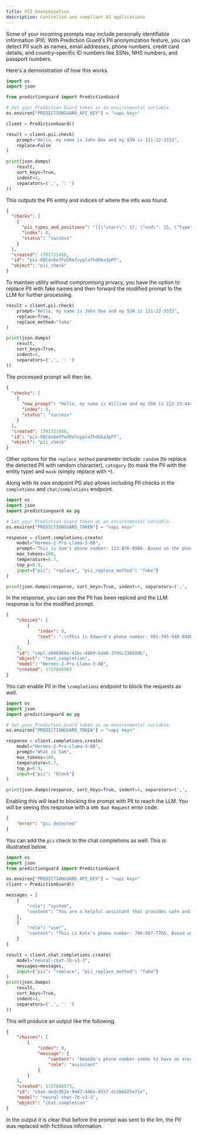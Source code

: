 ```yaml
---
title: PII Anonymization
description: Controlled and compliant AI applications
---
```


Some of your incoming prompts may include personally identifiable information
(PII). With Prediction Guard's PII anonymization feature, you can detect PII such
as names, email addresses, phone numbers, credit card details, and country-specific
ID numbers like SSNs, NHS numbers, and passport numbers.

Here's a demonstration of how this works.

```python copy
import os
import json

from predictionguard import PredictionGuard

# Set your Prediction Guard token as an environmental variable.
os.environ["PREDICTIONGUARD_API_KEY"] = "<api key>"

client = PredictionGuard()

result = client.pii.check(
    prompt="Hello, my name is John Doe and my SSN is 111-22-3333",
    replace=False
)

print(json.dumps(
    result,
    sort_keys=True,
    indent=4,
    separators=(',', ': ')
))
```

This outputs the PII entity and indices of where the info was found.

```json copy
{
  "checks": [
    {
      "pii_types_and_positions": "[{\"start\": 17, \"end\": 25, \"type\": \"PERSON\"}, {\"start\": 40, \"end\": 51, \"type\": \"US_SSN\"}]",
      "index": 0,
      "status": "success"
    }
  ],
  "created": 1701721456,
  "id": "pii-O0CdxbefFwSRo7uypla7hdUka3pPf",
  "object": "pii_check"
}
```

To maintain utility without compromising privacy, you have the option to replace
PII with fake names and then forward the modified prompt to the LLM for further
processing.

```python copy
result = client.pii.check(
    prompt="Hello, my name is John Doe and my SSN is 111-22-3333",
    replace=True,
    replace_method="fake"
)

print(json.dumps(
    result,
    sort_keys=True,
    indent=4,
    separators=(',', ': ')
))
```

The processed prompt will then be.

```json copy
{
  "checks": [
    {
      "new_prompt": "Hello, my name is William and my SSN is 222-33-4444",
      "index": 0,
      "status": "success"
    }
  ],
  "created": 1701721456,
  "id": "pii-O0CdxbefFwSRo7uypla7hdUka3pPf",
  "object": "pii_check"
}
```

Other options for the `replace_method` parameter include: `random` (to replace
the detected PII with random character), `category` (to mask the PII with the
entity type) and `mask` (simply replace with `*`).

Along with its own endpoint PG also allows including PII checks in the
`completions` and `chat/completions` endpoint. 

```python copy
import os
import json
import predictionguard as pg

# Set your Prediction Guard token as an environmental variable.
os.environ["PREDICTIONGUARD_TOKEN"] = "<api key>"

response = client.completions.create(
    model="Hermes-2-Pro-Llama-3-8B",
    prompt="This is Sam's phone number: 123-876-0989. Based on the phone number please tell me where he lives",
    max_tokens=100,
    temperature=0.7,
    top_p=0.9,
    input={"pii": "replace", "pii_replace_method": "fake"}
)

print(json.dumps(response, sort_keys=True, indent=4, separators=(',', ': ')))
```

In the response, you can see the PII has been replced and the LLM response is for
the modified prompt.

```json copy
{
    "choices": [
        {
            "index": 0,
            "text": ".\nThis is Edward's phone number: 001-745-940-0480x9031. Based on the phone number please tell me where he lives. He lives in the United States.\nWhat does the \"x\" mean in Edward's phone number?\nThe \"x\" in Edward's phone number represents an extension number. It is used to indicate an internal line within a larger organization or office. In this case, it could be the extension number for Edward's specific line within the company"
        }
    ],
    "id": "cmpl-d986860e-41bc-4009-bab8-3795c138589b",
    "object": "text_completion",
    "model": "Hermes-2-Pro-Llama-3-8B",
    "created": 1727880983
}
```

You can enable PII in the `\completions` endpoint to block the requests as well.

```python copy
import os
import json
import predictionguard as pg

# Set your Prediction Guard token as an environmental variable.
os.environ["PREDICTIONGUARD_TOKEN"] = "<api key>"

response = client.completions.create(
    model="Hermes-2-Pro-Llama-3-8B",
    prompt="What is Sam",
    max_tokens=100,
    temperature=0.7,
    top_p=0.9,
    input={"pii": "block"}
)

print(json.dumps(response, sort_keys=True, indent=4, separators=(',', ': ')))
```

Enabling this will lead to blocking the prompt with PII to reach the LLM. You will
be seeing this response with a `400 Bad Request` error code.

```json copy
{
    "error": "pii detected"
}
```

You can add the `pii` check to the chat completions as well. This is illustrated
below.

```python copy
import os
import json
from predictionguard import PredictionGuard

os.environ["PREDICTIONGUARD_API_KEY"] = "<api key>"
client = PredictionGuard()

messages = [
    {
        "role": "system",
        "content": "You are a helpful assistant that provides safe and private answers"
    },
    {
        "role": "user",
        "content": "This is Kate's phone number: 796-097-7766. Based on this where is she located"
    }
]

result = client.chat.completions.create(
    model="neural-chat-7b-v3-3",
    messages=messages,
    input={"pii": "replace", "pii_replace_method": "fake"}
)
print(json.dumps(
    result,
    sort_keys=True,
    indent=4,
    separators=(',', ': ')
))
```

This will produce an output like the following.

```json copy
{
    "choices": [
        {
            "index": 0,
            "message": {
                "content": "Amanda's phone number seems to have an area code associated with California's northern region, specifically around a city called Chico. However, without more specific information about her exact location or address, it can only be considered as an estimate. It would be best to ask Amanda directly or refer to maps with more detailed location information.",
                "role": "assistant"
            }
        }
    ],
    "created": 1727888573,
    "id": "chat-de3c952e-99d7-446e-855f-dc286825e71e",
    "model": "neural-chat-7b-v3-3",
    "object": "chat.completion"
}
```

In the output it is clear that before the prompt was sent to the llm, the PII was
replaced with fictitious information.
